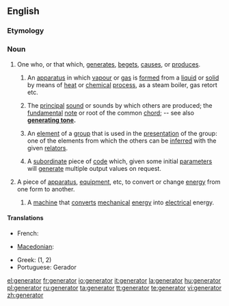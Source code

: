 ==English==

===Etymology===
{{etyl|la}}

===Noun===
{{en-noun}}
# One who, or that which, [[generate]]s, [[beget]]s, [[cause]]s, or [[produce]]s.
## {{chemistry}} An [[apparatus]] in which [[vapour]] or [[gas]] is [[form]]ed from a [[liquid]] or [[solid]] by means of [[heat]] or [[chemical]] [[process]], as a steam boiler, gas retort etc.
## {{music}} The [[principal]] [[sound]] or sounds by which others are produced; the [[fundamental]] [[note]] or root of the common [[chord]]; -- see also '''[[generating tone]].'''
## {{mathematics}} An [[element]] of a [[group]] that is used in the [[presentation]] of the group: one of the elements from which the others can be [[inferred]] with the given [[relator]]s.
## {{programming}} A [[subordinate]] piece of [[code]] which, given some initial [[parameter]]s will [[generate]] multiple output values on request.
# A piece of [[apparatus]], [[equipment]], etc, to convert or change [[energy]] from one form to another.
## {{particularly}} A [[machine]] that [[convert]]s [[mechanical]] [[energy]] into [[electrical]] energy.

====Translations====
{{trans-top}}
* French: {{t+|fr|générateur|m}}
{{trans-mid}}
* [[Macedonian]]: {{t|mk|генератор|m|tr=generátor|sc=Cyrl|xs=Macedonian}}
{{trans-bottom}}
* Greek: {{t|el|γεννήτρια|f|sc=Grek}} (1, 2)
* Portuguese: Gerador

[[el:generator]]
[[fr:generator]]
[[io:generator]]
[[it:generator]]
[[la:generator]]
[[hu:generator]]
[[pl:generator]]
[[ru:generator]]
[[ta:generator]]
[[tt:generator]]
[[te:generator]]
[[vi:generator]]
[[zh:generator]]